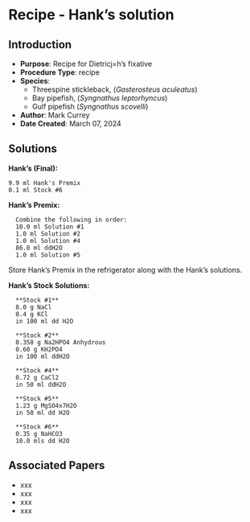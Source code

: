 # Recipe - Hank's solution {#sec-general_recipe_hanks}

## Introduction

-   **Purpose**: Recipe for Dietricj=h's fixative   
-   **Procedure Type**: recipe
-   **Species**:
    -   Threespine stickleback, (*Gasterosteus aculeatus*)
    -   Bay pipefish, (*Syngnathus leptorhyncus*)
    -   Gulf pipefish (*Syngnathus scovelli*)
-   **Author**: Mark Currey
-   **Date Created**: March 07, 2024



## Solutions

**Hank's (Final):**

    9.9 ml Hank's Premix
    0.1 ml Stock #6


**Hank's Premix:** 

      Combine the following in order:
      10.0 ml Solution #1
      1.0 ml Solution #2
      1.0 ml Solution #4
      86.0 ml ddH2O
      1.0 ml Solution #5

::: {.callout-Note title="NOTE"}
Store Hank's Premix in the refrigerator along with the Hank's solutions.
:::

**Hank's Stock Solutions:**

      **Stock #1**
      8.0 g NaCl 
      0.4 g KCl
      in 100 ml dd H2O
      
      **Stock #2**
      0.358 g Na2HPO4 Anhydrous 
      0.60 g KH2PO4 
      in 100 ml ddH2O
      
      **Stock #4**
      0.72 g CaCl2 
      in 50 ml ddH2O
      
      **Stock #5**
      1.23 g MgSO4x7H2O 
      in 50 ml dd H2O
      
      **Stock #6**
      0.35 g NaHCO3
      10.0 mls dd H2O



## Associated Papers

- xxx
- xxx
- xxx
- xxx
